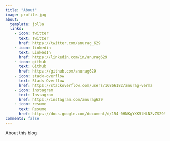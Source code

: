 ```yaml
---
title: "About"
image: profile.jpg
about:
  template: jolla
  links:
    - icon: twitter
      text: Twitter
      href: https://twitter.com/anurag_629
    - icon: linkedin
      text: LinkedIn
      href: https://linkedin.com/in/anurag629
    - icon: github
      text: Github
      href: https://github.com/anurag629
    - icon: stack-overflow
      text: Stack Overflow
      href: https://stackoverflow.com/users/16866182/anurag-verma
    - icon: instagram
      text: Instagram
      href: https://instagram.com/anurag629
    - icon: resume
      text: Resume
      href: https://docs.google.com/document/d/154-0HNKgYXK5lHLNZvZS299ieDmGnwQFIBxYHnzHFyg/edit?usp=sharing
comments: false
---
```


About this blog
